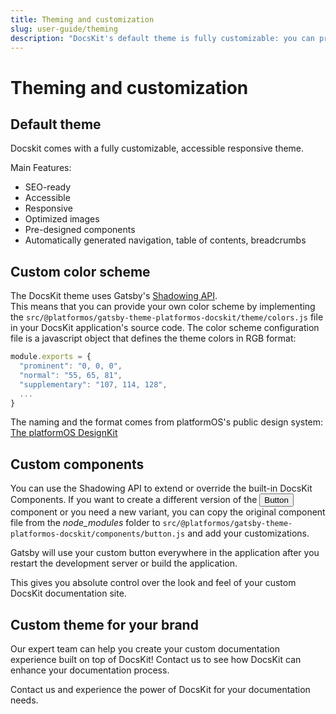 ```yaml
---
title: Theming and customization
slug: user-guide/theming
description: "DocsKit's default theme is fully customizable: you can provide your own color scheme and custom components"
---
```


# Theming and customization

## Default theme

Docskit comes with a fully customizable, accessible responsive theme.  

Main Features:
- SEO-ready
- Accessible 
- Responsive
- Optimized images 
- Pre-designed components  
- Automatically generated navigation, table of contents, breadcrumbs


## Custom color scheme 

The DocsKit theme uses Gatsby's [Shadowing API](https://www.gatsbyjs.com/docs/how-to/plugins-and-themes/shadowing/).  
This means that you can provide your own color scheme by implementing the `src/@platformos/gatsby-theme-platformos-docskit/theme/colors.js` file in your DocsKit application's source code.
The color scheme configuration file is a javascript object that defines the theme colors in RGB format:
```javascript
module.exports = {
  "prominent": "0, 0, 0",
  "normal": "55, 65, 81",
  "supplementary": "107, 114, 128",
  ...
}
```
The naming and the format comes from platformOS's public design system: [The platformOS DesignKit](https://documentation.platformos.com/kits/ui/platformos-design-kit)



## Custom components

You can use the Shadowing API to extend or override the built-in DocsKit Components.
If you want to create a different version of the <Button>Button</Button> component or you need a new variant, you can copy the original component file from the *node_modules* folder to `src/@platformos/gatsby-theme-platformos-docskit/components/button.js` and add your customizations.  

Gatsby will use your custom button everywhere in the application after you restart the development server or build the application.  

This gives you absolute control over the look and feel of your custom DocsKit documentation site.  


## Custom theme for your brand

Our expert team can help you create your custom documentation experience built on top of DocsKit! Contact us to see how DocsKit can enhance your documentation process.
<br />


<CtaCard iconSrc={calendarIcon} ctaText="Contact us" ctaLink="/contact/">Contact us and experience the power of DocsKit for your documentation needs.</CtaCard>

